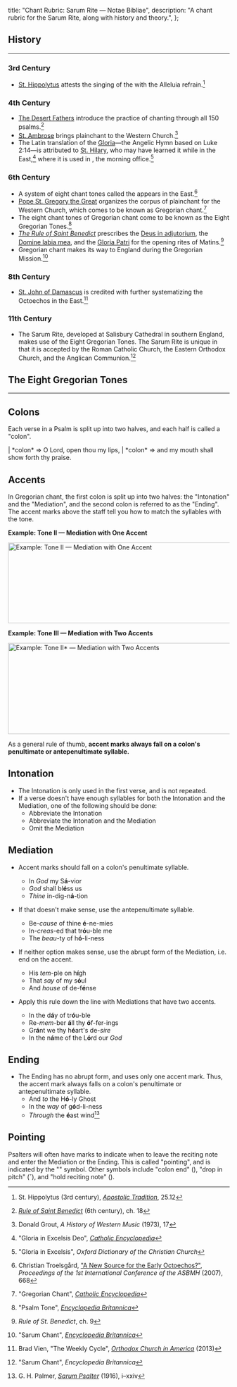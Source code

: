   title: "Chant Rubric: Sarum Rite — Notae Bibliae",
  description: "A chant rubric for the Sarum Rite, along with history and theory.",
};

<Initial text="Chant Rubric: Sarum Rite" />

## History

---

### 3rd Century

- [St. Hippolytus](/people/saints/early/hippolytus-of-rome) attests the singing of the <Definition lang="hebrew" anchor="hallel" text="Egyptian Hallel Psalms" /> with the Alleluia refrain.[^1]

### 4th Century

- [The Desert Fathers](/people/saints/desert-fathers) introduce the practice of chanting through all 150 psalms.[^2]
- [St. Ambrose](/people/saints/latin-fathers/ambrose-of-milan) brings plainchant to the Western Church.[^3]
- The Latin translation of the [Gloria](/liturgy/music/chants/gloria)—the Angelic Hymn based on Luke 2:14—is attributed to [St. Hilary](/people/saints/latin-fathers/hilary-of-poitiers), who may have learned it while in the East,[^4] where it is used in <Definition lang="greek" anchor="orthros" text="Orthros" />, the morning office.[^5]

### 6th Century

- A system of eight chant tones called the <Definition lang="greek" anchor="octoechos" text="Octoechos" /> appears in the East.[^6]
- [Pope St. Gregory the Great](/people/saints/latin-fathers/gregory-the-great) organizes the corpus of plainchant for the Western Church, which comes to be known as Gregorian chant.[^7]
- The eight chant tones of Gregorian chant come to be known as the Eight Gregorian Tones.[^8]
- [*The Rule of Saint Benedict*](/people/saints/medieval/benedict-of-nursia) prescribes the [Deus in adjutorium](/liturgy/music/chants/deus-in-adjutorium), the [Domine labia mea](/liturgy/music/chants/domine-labia-mea), and the [Gloria Patri](/liturgy/music/chants/gloria-patri) for the opening rites of Matins.[^9]
- Gregorian chant makes its way to England during the Gregorian Mission.[^10]

### 8th Century

- [St. John of Damascus](/people/saints/greek-fathers/john-of-damascus) is credited with further systematizing the Octoechos in the East.[^11]

### 11th Century

- The Sarum Rite, developed at Salisbury Cathedral in southern England, makes use of the Eight Gregorian Tones. The Sarum Rite is unique in that it is accepted by the Roman Catholic Church, the Eastern Orthodox Church, and the Anglican Communion.[^12]

## The Eight Gregorian Tones

---

## Colons

Each verse in a Psalm is split up into two halves, and each half is called a "colon".

<Poetry>
|  *colon* ⇒ O Lord, open thou my lips,
|      *colon* ⇒ and my mouth shall show forth thy praise.
</Poetry>

## Accents

In Gregorian chant, the first colon is split up into two halves: the "Intonation" and the "Mediation", and the second colon is referred to as the "Ending". The accent marks above the staff tell you how to match the syllables with the tone.

**Example: Tone II — Mediation with One Accent**

<Image
  src="/chants/tone-II.png"
  alt="Example: Tone II — Mediation with One Accent"
  width="600"
  height="183"
/>

**Example: Tone III — Mediation with Two Accents**

<Image
  src="/chants/tone-III.png"
  alt="Example: Tone II* — Mediation with Two Accents"
  width="600"
  height="207"
/>

As a general rule of thumb, **accent marks always fall on a colon's penultimate or antepenultimate syllable.**

## Intonation

- The Intonation is only used in the first verse, and is not repeated.
- If a verse doesn't have enough syllables for both the Intonation and the Mediation, one of the following should be done:
  - Abbreviate the Intonation
  - Abbreviate the Intonation and the Mediation
  - Omit the Mediation

## Mediation

- Accent marks should fall on a colon's penultimate syllable.
  - In *God* my S**á**-vior
  - *God* shall bl**é**ss us
  - *Thine* in-dig-n**á**-tion

- If that doesn't make sense, use the antepenultimate syllable.
  - Be-*cause* of thine **é**-ne-mies
  - In-*creas*-ed that tr**ó**u-ble me
  - The *beau*-ty of h**ó**-li-ness

- If neither option makes sense, use the abrupt form of the Mediation, i.e. end on the accent.
  - His *tem*-ple on h**í**gh
  - That *say* of my s**ó**ul
  - And *house* of de-f**é**nse

- Apply this rule down the line with Mediations that have two accents.
  - In the d**á**y of tr**ó**u-ble
  - Re-*mem*-ber **á**ll thy **ó**f-fer-ings
  - Gr**á**nt we thy h**é**art's de-*sire*
  - In the n**á**me of the L**ó**rd our *God*

## Ending

- The Ending has no abrupt form, and uses only one accent mark. Thus, the accent mark always falls on a colon's penultimate or antepenultimate syllable.
  - And *to* the H**ó**-ly Ghost
  - In the *way* of g**ó**d-li-ness
  - *Through* the **é**ast wind[^13]

## Pointing

Psalters will often have marks to indicate when to leave the reciting note and enter the Mediation or the Ending. This is called "pointing", and is indicated by the "<Red text="·"/>" symbol. Other symbols include "colon end" (<Red text="*" />), "drop in pitch" (ˇ), and "hold reciting note" (<Red text="†" />).

[^1]: St. Hippolytus (3rd century), [*Apostolic Tradition*](https://www.stjohnsarlingtonva.org/Customer-Content/saintjohnsarlington/CMS/files/EFM/Apostolic_Tradition_by_Hippolytus.pdf), 25.12
[^2]: [*Rule of Saint Benedict*](https://www.solesmes.com/sites/default/files/upload/pdf/rule_of_st_benedict.pdf) (6th century), ch. 18
[^3]: Donald Grout, *A History of Western Music* (1973), 17
[^4]: "Gloria in Excelsis Deo", [*Catholic Encyclopedia*](https://www.newadvent.org/cathen/06583a.htm)
[^5]: "Gloria in Excelsis", *Oxford Dictionary of the Christian Church*
[^6]: Christian Troelsgård, ["A New Source for the Early Octoechos?"](https://www.asbmh.pitt.edu/page12/Troelsgard.pdf), *Proceedings of the 1st International Conference of the ASBMH* (2007), 668
[^7]: "Gregorian Chant", [*Catholic Encyclopedia*](https://www.newadvent.org/cathen/06779a.htm)
[^8]: "Psalm Tone", [*Encyclopedia Britannica*](https://www.britannica.com/art/psalm-tone)
[^9]: *Rule of St. Benedict*, ch. 9
[^10]: "Sarum Chant", [*Encyclopedia Britannica*](https://www.britannica.com/art/Sarum-chant)
[^11]: Brad Vien, "The Weekly Cycle", [*Orthodox Church in America*](https://www.oca.org/wonder/the-weekly-cycle) (2013)
[^12]: "Sarum Chant", *Encyclopedia Britannica*
[^13]: G. H. Palmer, [*Sarum Psalter*](https://media.musicasacra.com/books/sarum_psalter.pdf) (1916), i–xxiv
